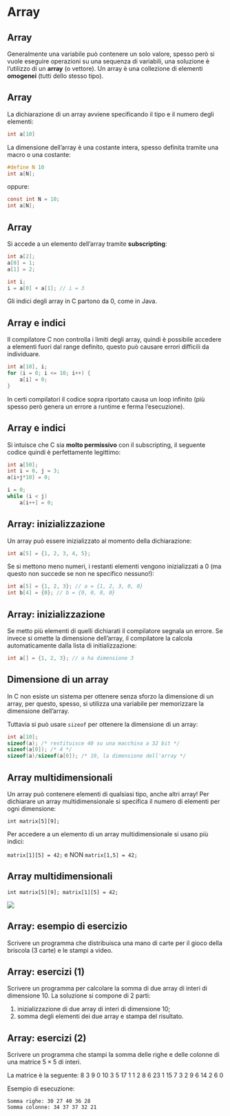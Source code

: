 # Array

## Array

Generalmente una variabile può contenere un solo valore, spesso però si vuole eseguire operazioni su una sequenza di variabili, una soluzione è l'utilizzo di un **array** (o vettore). Un array è una collezione di elementi **omogenei** (tutti dello stesso tipo).

## Array

La dichiarazione di un array avviene specificando il tipo e il numero degli elementi:

```.c
int a[10]
```

La dimensione dell'array è una costante intera, spesso definita tramite una macro o una costante:

```.c
#define N 10
int a[N];
```
oppure:
```.c
const int N = 10;
int a[N];
```

## Array

Si accede a un elemento dell'array tramite **subscripting**:

```.c
int a[2];
a[0] = 1;
a[1] = 2;

int i;
i = a[0] + a[1]; // i = 3
```

Gli indici degli array in C partono da 0, come in Java.

## Array e indici

Il compilatore C non controlla i limiti degli array, quindi è possibile accedere a elementi fuori dal range definito, questo può causare errori difficili da individuare.

```.c
int a[10], i;
for (i = 0; i <= 10; i++) {
    a[i] = 0;
}
```

:::{.aside}
In certi compilatori il codice sopra riportato causa un loop infinito (più spesso però genera un errore a runtime e ferma l'esecuzione).
:::

## Array e indici

Si intuisce che C sia **molto permissivo** con il subscripting, il seguente codice quindi è perfettamente legittimo:

```.c
int a[50];
int i = 0, j = 3;
a[i+j*10] = 0;

i = 0;
while (i < j)
    a[i++] = 0;
```

## Array: inizializzazione

Un array può essere inizializzato al momento della dichiarazione:

```.c
int a[5] = {1, 2, 3, 4, 5};
```

Se si mettono meno numeri, i restanti elementi vengono inizializzati a 0 (ma questo non succede se non ne specifico nessuno!):

```.c
int a[5] = {1, 2, 3}; // a = {1, 2, 3, 0, 0}
int b[4] = {0}; // b = {0, 0, 0, 0}
```

## Array: inizializzazione

Se metto più elementi di quelli dichiarati il compilatore segnala un errore. Se invece si omette la dimensione dell'array, il compilatore la calcola automaticamente dalla lista di initializzazione:

```.c
int a[] = {1, 2, 3}; // a ha dimensione 3
```

## Dimensione di un array

In C non esiste un sistema per ottenere senza sforzo la dimensione di un array, per questo, spesso, si utilizza una variabile per memorizzare la dimensione dell'array.

Tuttavia si può usare `sizeof` per ottenere la dimensione di un array:

```.c
int a[10];
sizeof(a); /* restituisce 40 su una macchina a 32 bit */
sizeof(a[0]); /* 4 */
sizeof(a)/sizeof(a[0]); /* 10, la dimensione dell'array */
```

## Array multidimensionali

Un array può contenere elementi di qualsiasi tipo, anche altri array! Per dichiarare un array multidimensionale si specifica il numero di elementi per ogni dimensione:

`int matrix[5][9];`

Per accedere a un elemento di un array multidimensionale si usano più indici:

`matrix[1][5] = 42;` e NON `matrix[1,5] = 42;`

## Array multidimensionali

`int matrix[5][9]; matrix[1][5] = 42;`

![](figures/array_matrix.png)

## Array: esempio di esercizio

Scrivere un programma che distribuisca una mano di carte per il gioco della briscola (3 carte) e le stampi a video.

## Array: esercizi (1)

Scrivere un programma per calcolare la somma di due array di interi di dimensione 10.
La soluzione si compone di 2 parti:

1. inizializzazione di due array di interi di dimensione 10;
2. somma degli elementi dei due array e stampa del risultato.

## Array: esercizi (2)

Scrivere un programma che stampi la somma delle righe e delle colonne di una matrice $5 \times 5$ di interi.

La matrice è la seguente:
8 3 9 0 10
3 5 17 1 1
2 8 6 23 1
15 7 3 2 9
6 14 2 6 0

Esempio di esecuzione:
```plaintext
Somma righe: 30 27 40 36 28
Somma colonne: 34 37 37 32 21
```
